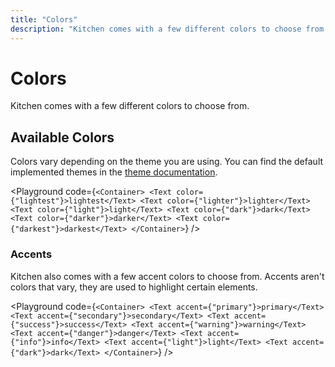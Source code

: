```yaml
---
title: "Colors"
description: "Kitchen comes with a few different colors to choose from."
---
```



# Colors
Kitchen comes with a few different colors to choose from.

## Available Colors

Colors vary depending on the theme you are using. You can find the default implemented themes in the [theme documentation](/docs/guides/theme-builder).

<Playground
  code={`
<Container>
  <Text color={"lightest"}>lightest</Text>
  <Text color={"lighter"}>lighter</Text>
  <Text color={"light"}>light</Text>
  <Text color={"dark"}>dark</Text>
  <Text color={"darker"}>darker</Text>
  <Text color={"darkest"}>darkest</Text>
</Container>
`}
/>

### Accents

Kitchen also comes with a few accent colors to choose from.
Accents aren't colors that vary, they are used to highlight certain elements.

<Playground
  code={`
<Container>
  <Text accent={"primary"}>primary</Text>
  <Text accent={"secondary"}>secondary</Text>
  <Text accent={"success"}>success</Text>
  <Text accent={"warning"}>warning</Text>
  <Text accent={"danger"}>danger</Text>
  <Text accent={"info"}>info</Text>
  <Text accent={"light"}>light</Text>
  <Text accent={"dark"}>dark</Text>
</Container>
`}
/>
